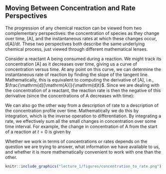 ## Moving Between Concentration and Rate Perspectives

The progression of any chemical reaction can be viewed from two complementary perspectives: the concentration of species as they change over time, $[\mathrm{A}]$, and the instantaneous rates at which these changes occur, $\mathrm{d}[\mathrm{A}]/\mathrm{d}t$. These two perspectives both describe the same underlying chemical process, just viewed through different mathematical lenses.

Consider a reactant A being consumed during a reaction. We might track its concentration $[\mathrm{A}]$ as it decreases over time, giving us a curve of concentration versus time. At any point on this curve, we can determine the instantaneous rate of reaction by finding the slope of the tangent line. Mathematically, this is equivalent to computing the derivative of $[\mathrm{A}]$, i.e., $\frac{\mathrm{d}[\mathrm{A}]}{\mathrm{d}t}$. Since we are dealing with the concentration of a reactant, the reaction rate is then the negative of this derivative (since the concentrations of A decreases with time): 

\begin{equation}
\nu = -\frac{\mathrm{d}[\mathrm{A}]}{\mathrm{d}t}
(\#eq:conctorate)
\end{equation}

We can also go the other way from a description of rate to a description of the concentration profile over time. Mathematically we do this by integration, which is the inverse operation to differentiation. By integrating a rate, we effectively sum all the small changes in concentration over some time interval. For example, the change in concentration of A from the start of a reaction at $t=0$ is given by

\begin{equation}
[\mathrm{A}]_t - [\mathrm{A}]_0 = \int_0^t -\nu(t)\,\mathrm{d}t
(\#eq:ratetoconc)
\end{equation}

Whether we work in terms of concentrations or rates depends on the question we are trying to answer, what information we have available to us, and whether it is more mathematically convenient to work with one than the other. 

```r
knitr::include_graphics("lecture_1/figures/concentration_to_rate.png")
```

